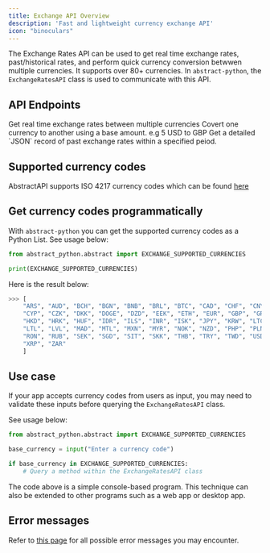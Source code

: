 ```yaml
---
title: Exchange API Overview
description: 'Fast and lightweight currency exchange API'
icon: "binoculars"
---
```


The Exchange Rates API can be used to get real time exchange rates, past/historical rates, and perform quick currency conversion betwwen multiple currencies.
It supports over 80+ currencies. In `abstract-python`, the `ExchangeRatesAPI` class is used to communicate with this API.

## API Endpoints

<CardGroup cols={2}>
  <Card
    title="Real-time exchange rates"
    icon="palette"
    href="essentials/exchange/live"
  >
    Get real time exchange rates between multiple currencies
  </Card>
  <Card
    title="Convert currencies"
    icon="code"
    href="essentials/exchange/conversion"
  >
    Covert one currency to another using a base amount. e.g 5 USD to GBP  
  
  </Card>
</CardGroup>

<CardGroup cols={2}>
  <Card
    title="Historical exchange rates"
    icon="code"
    href="essentials/exchange/historical"
  >
    Get a detailed `JSON` record of past exchange rates within a specified peiod.  
  </Card>

</CardGroup>


## Supported currency codes

AbstractAPI supports ISO 4217 currency codes which can be found [here](https://docs.abstractapi.com/exchange-rates#currency-codes-of-supported-currencies)


## Get currency codes programmatically

With `abstract-python` you can get the supported currency codes as a Python List. See usage below:

```python
from abstract_python.abstract import EXCHANGE_SUPPORTED_CURRENCIES

print(EXCHANGE_SUPPORTED_CURRENCIES)
```

Here is the result below:

```python
>>> [
    "ARS", "AUD", "BCH", "BGN", "BNB", "BRL", "BTC", "CAD", "CHF", "CNY", 
    "CYP", "CZK", "DKK", "DOGE", "DZD", "EEK", "ETH", "EUR", "GBP", "GRD", 
    "HKD", "HRK", "HUF", "IDR", "ILS", "INR", "ISK", "JPY", "KRW", "LTC", 
    "LTL", "LVL", "MAD", "MTL", "MXN", "MYR", "NOK", "NZD", "PHP", "PLN", 
    "RON", "RUB", "SEK", "SGD", "SIT", "SKK", "THB", "TRY", "TWD", "USD", 
    "XRP", "ZAR"
    ]
```

## Use case

If your app accepts currency codes from users as input, you may need to validate these inputs before querying the `ExchangeRatesAPI` class. 

See usage below:

```python
from abstract_python.abstract import EXCHANGE_SUPPORTED_CURRENCIES

base_currency = input("Enter a currency code")

if base_currency in EXCHANGE_SUPPORTED_CURRENCIES:
    # Query a method within the ExchangeRatesAPI class 
```

The code above is a simple console-based program. This technique can also be extended to other programs such as a web app or desktop app.

## Error messages
Refer to [this page](https://docs.abstractapi.com/exchange-rates#response-and-error-codes) for all possible error messages you may encounter.